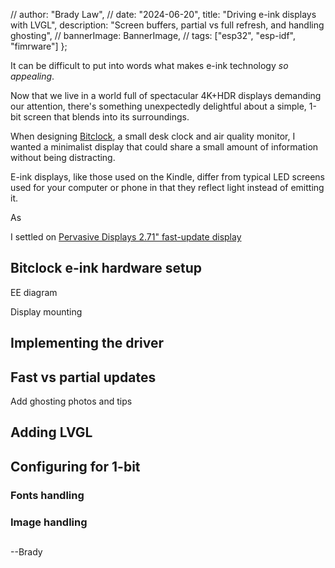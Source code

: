 
  // author: "Brady Law",
  // date: "2024-06-20",
  title: "Driving e-ink displays with LVGL",
  description: "Screen buffers, partial vs full refresh, and handling ghosting",
  // bannerImage: BannerImage,
  // tags: ["esp32", "esp-idf", "fimrware"]
};

<Title order={1} mt="xl">
  {metadata.title}
</Title>
<Title order={4} mt="sm" c="dimmed">
  {metadata.description}
</Title>

<Paper shadow="xs" px="md" py="xs" mt="xl">

It can be difficult to put into words what makes e-ink technology *so appealing*.

Now that we live in a world full of spectacular 4K+HDR displays demanding our attention,
there's something unexpectedly delightful about a simple, 1-bit screen that blends into its surroundings.

When designing [Bitclock](http://bitclock.io/), a small desk clock and air quality monitor, I wanted a minimalist
display that could share a small amount of information without being distracting.

<InlineImage
  src={BitclockImage}
  alt="Bitclock photo"
  label="Bitclock - E-ink clock + air quality monitor"
  priority
/>

E-ink displays, like those used on the Kindle, differ from typical LED screens used for your computer or phone
in that they reflect light instead of emitting it.

As

I settled on [Pervasive Displays 2.71" fast-update display](https://www.pervasivedisplays.com/product/2-71-e-ink-displays/)

## Bitclock e-ink hardware setup

EE diagram

Display mounting

## Implementing the driver

## Fast vs partial updates

<InlineVideo
  src="/videos/eink-full.mp4"
  label="Full update (slower + image inversion)"
  loop
  autoplay
/>


<InlineVideo
  src="/videos/eink-fast.mp4"
  label="Fast update (faster + direct pixel updates)"
  loop
  autoplay
/>


Add ghosting photos and tips

## Adding LVGL

## Configuring for 1-bit

### Fonts handling

### Image handling

##

--Brady

</Paper>
